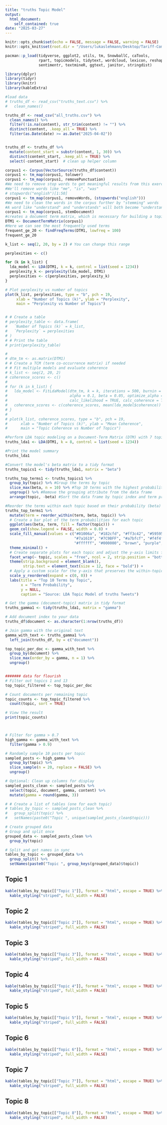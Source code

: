```yaml
---
title: "truths Topic Model"
output: 
  html_document:
    self_contained: true
date: "2025-03-27"
---
```


```r
knitr::opts_chunk$set(echo = FALSE, message = FALSE, warning = FALSE)
knitr::opts_knit$set(root.dir = "/Users/lukaslehmann/Desktop/Tariff-Comparison-Blog")

pacman::p_load(tidyverse, ggplot2, utils, tm, SnowballC, caTools, 
               rpart, topicmodels, tidytext, wordcloud, lexicon, reshape2,
               sentimentr, textmineR, ggtext, janitor, stringdist)

library(dplyr)
library(tidyr)
library(knitr)
library(kableExtra)

#load data
# truths_df <- read_csv("truths_text.csv") %>%
#   clean_names()

truths_df <- read_csv("all_truths.csv") %>%
  clean_names() %>%
  filter(!is.na(content), str_trim(content) != "") %>%
  distinct(content, .keep_all = TRUE) %>%
  filter(as.Date(date) >= as.Date("2025-04-02"))


truths_df <- truths_df %>%
  mutate(content_start = substr(content, 1, 30)) %>%
  distinct(content_start, .keep_all = TRUE) %>%
  select(-content_start)  # clean up helper column


```

```r

corpus1 <- Corpus(VectorSource(truths_df$content))
corpus1 <- tm_map(corpus1, tolower)
corpus1 <- tm_map(corpus1, removePunctuation)
#We need to remove stop words to get meaningful results from this exercise. 
#We'll remove words like "me", "is", "was"
# stopwords("english")[1:50]
corpus1 <- tm_map(corpus1, removeWords, (stopwords("english")))
#We need to clean the words in the corpus further by "stemming" words
#A word like "understand" and "understands" will both become "understand"
corpus1 <- tm_map(corpus1, stemDocument)
#creates a document term matrix, which is necessary for building a topic model
DTM1 <- DocumentTermMatrix(corpus1)
#Here we can see the most frequently used terms
frequent_ge_20 <- findFreqTerms(DTM1, lowfreq = 100)
frequent_ge_20


```


```r

k_list <- seq(2, 20, by = 2) # You can change this range

perplexities <- c()

for (k in k_list) {
  lda_model <- LDA(DTM1, k = k, control = list(seed = 1234))
  perplexity_k <- perplexity(lda_model, DTM1)
  perplexities <- c(perplexities, perplexity_k)
}

# Plot perplexity vs number of topics
plot(k_list, perplexities, type = "b", pch = 19,
     xlab = "Number of Topics (k)", ylab = "Perplexity",
     main = "Perplexity vs Number of Topics")


# # Create a table
# perplexity_table <- data.frame(
#   `Number of Topics (k)` = k_list,
#   `Perplexity` = perplexities
# )
# # Print the table
# print(perplexity_table)
```

```r
# 
# dtm_tm <- as.matrix(DTM1)
# # Create a TCM (term co-occurrence matrix) if needed
# # Fit multiple models and evaluate coherence
# k_list <- seq(2, 20, 2)
# coherence_scores <- c()
# 
# for (k in k_list) {
#   lda_model <- FitLdaModel(dtm_tm, k = k, iterations = 500, burnin = 180,
#                            alpha = 0.1, beta = 0.05, optimize_alpha = TRUE,
#                            calc_likelihood = TRUE, calc_coherence = TRUE)
#   coherence_scores <- c(coherence_scores, mean(lda_model$coherence))
# }
# 
# plot(k_list, coherence_scores, type = "b", pch = 19,
#      xlab = "Number of Topics (k)", ylab = "Mean Coherence",
#      main = "Topic Coherence vs Number of Topics")


```

```r

#Perform LDA topic modeling on a Document-Term Matrix (DTM) with 7 topics
truths_lda1 <- LDA(DTM1, k = 8, control = list(seed = 1234))

#Print the model summary
truths_lda1

#Convert the model's beta matrix to a tidy format
truths_topics1 <- tidy(truths_lda1, matrix = "beta")

truths_top_terms1 <- truths_topics1 %>%
  group_by(topic) %>% #Group the terms by topic
  slice_max(beta, n = 10) %>% #Top 10 terms with the highest probabilities
  ungroup() %>% #Remove the grouping attribute from the data frame
  arrange(topic, -beta) #Sort the data frame by topic index and term probability

```

```r
#Reorder the terms within each topic based on their probability (beta) values
truths_top_terms1 %>%
  mutate(term = reorder_within(term, beta, topic)) %>%
  # Create a bar plot of the term probabilities for each topic
  ggplot(aes(beta, term, fill = factor(topic))) +
  geom_col(show.legend = FALSE, width = 0.8) +
  scale_fill_manual(values = c("#01006a", "#182cfd", "#ff3c42", "#595959", 
                               "#7a1619", "#7C9BFF", "#a7bfcf", "#f4f4f4", 
                               "#ffffff", "#000000", "brown", "purple", "pink", "orange")) +
  theme_minimal() +
  # Create separate plots for each topic and adjust the y-axis limits for each plot
  facet_wrap(~ topic, scales = "free", ncol = 2, strip.position = "bottom") +
  theme(strip.background = element_blank(),
        strip.text = element_text(size = 12, face = "bold")) +
  # Apply a custom scale for the y-axis that preserves the within-topic ordering of terms
  scale_y_reordered(expand = c(0, 0)) +
  labs(title = "Top 10 Terms by Topic",
       x = "Term Probability",
       y = NULL,
       caption = "Source: LDA Topic Model of truths Tweets")

```

```r

# Get the gamma (document-topic) matrix in tidy format
truths_gamma1 <- tidy(truths_lda1, matrix = "gamma")

# Add document index to your data
truths_df$document <- as.character(1:nrow(truths_df))

# Join gamma with the original text
gamma_with_text <- truths_gamma1 %>%
  left_join(truths_df, by = c("document"))

top_topic_per_doc <- gamma_with_text %>%
  group_by(document) %>%
  slice_max(order_by = gamma, n = 1) %>%
  ungroup()


####### data for flourish
# Filter out topics 1 and 13
top_topic_filtered <- top_topic_per_doc

# Count documents per remaining topic
topic_counts <- top_topic_filtered %>%
  count(topic, sort = TRUE)

# View the result
print(topic_counts)




```


```r

# Filter for gamma > 0.7
high_gamma <- gamma_with_text %>%
  filter(gamma > 0.9)

# Randomly sample 10 posts per topic
sampled_posts <- high_gamma %>%
  group_by(topic) %>%
  slice_sample(n = 20, replace = FALSE) %>%
  ungroup()

# Optional: Clean up columns for display
sampled_posts_clean <- sampled_posts %>%
  select(topic, document, gamma, content) %>%
  mutate(gamma = round(gamma, 3))

# # Create a list of tables (one for each topic)
# tables_by_topic <- sampled_posts_clean %>%
#   group_split(topic) %>%
#   setNames(paste0("Topic ", unique(sampled_posts_clean$topic)))

# Create grouped data
# Group and split once
grouped_data <- sampled_posts_clean %>% 
  group_by(topic)

# Split and get names in sync
tables_by_topic <- grouped_data %>% 
  group_split() %>% 
  setNames(paste0("Topic ", group_keys(grouped_data)$topic))


```

## Topic 1

```r
kable(tables_by_topic[["Topic 1"]], format = "html", escape = TRUE) %>%
  kable_styling("striped", full_width = FALSE)
```

## Topic 2

```r
kable(tables_by_topic[["Topic 2"]], format = "html", escape = TRUE) %>%
  kable_styling("striped", full_width = FALSE)
```

## Topic 3

```r
kable(tables_by_topic[["Topic 3"]], format = "html", escape = TRUE) %>%
  kable_styling("striped", full_width = FALSE)
```

## Topic 4

```r
kable(tables_by_topic[["Topic 4"]], format = "html", escape = TRUE) %>%
  kable_styling("striped", full_width = FALSE)
```

## Topic 5

```r
kable(tables_by_topic[["Topic 5"]], format = "html", escape = TRUE) %>%
  kable_styling("striped", full_width = FALSE)
```

## Topic 6

```r
kable(tables_by_topic[["Topic 6"]], format = "html", escape = TRUE) %>%
  kable_styling("striped", full_width = FALSE)
```

## Topic 7

```r
kable(tables_by_topic[["Topic 7"]], format = "html", escape = TRUE) %>%
  kable_styling("striped", full_width = FALSE)
```

## Topic 8

```r
kable(tables_by_topic[["Topic 8"]], format = "html", escape = TRUE) %>%
  kable_styling("striped", full_width = FALSE)
```
